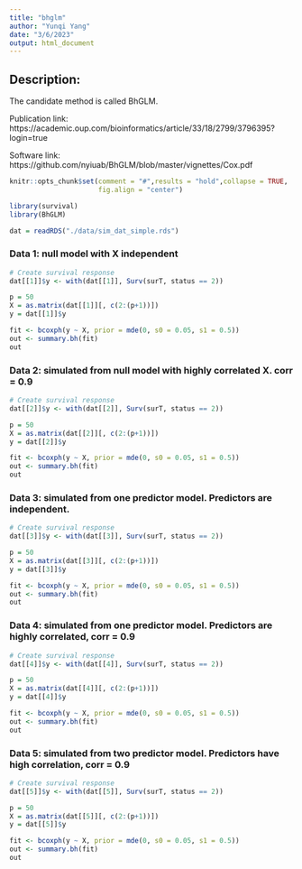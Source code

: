 ```yaml
---
title: "bhglm"
author: "Yunqi Yang"
date: "3/6/2023"
output: html_document
---
```


## Description:

The candidate method is called BhGLM. 

Publication link: https://academic.oup.com/bioinformatics/article/33/18/2799/3796395?login=true 

Software link: https://github.com/nyiuab/BhGLM/blob/master/vignettes/Cox.pdf

```r
knitr::opts_chunk$set(comment = "#",results = "hold",collapse = TRUE,
                      fig.align = "center")
```

```r
library(survival)
library(BhGLM)
```

```r
dat = readRDS("./data/sim_dat_simple.rds")
```

### Data 1: null model with X independent
```r
# Create survival response
dat[[1]]$y <- with(dat[[1]], Surv(surT, status == 2))

p = 50
X = as.matrix(dat[[1]][, c(2:(p+1))])
y = dat[[1]]$y

```

```r
fit <- bcoxph(y ~ X, prior = mde(0, s0 = 0.05, s1 = 0.5))
out <- summary.bh(fit)
out
```


### Data 2: simulated from null model with highly correlated X. corr = 0.9
```r
# Create survival response
dat[[2]]$y <- with(dat[[2]], Surv(surT, status == 2))

p = 50
X = as.matrix(dat[[2]][, c(2:(p+1))])
y = dat[[2]]$y
```

```r
fit <- bcoxph(y ~ X, prior = mde(0, s0 = 0.05, s1 = 0.5))
out <- summary.bh(fit)
out
```

### Data 3: simulated from one predictor model. Predictors are independent.

```r
# Create survival response
dat[[3]]$y <- with(dat[[3]], Surv(surT, status == 2))

p = 50
X = as.matrix(dat[[3]][, c(2:(p+1))])
y = dat[[3]]$y
```

```r
fit <- bcoxph(y ~ X, prior = mde(0, s0 = 0.05, s1 = 0.5))
out <- summary.bh(fit)
out
```

### Data 4: simulated from one predictor model. Predictors are highly correlated, corr = 0.9
```r
# Create survival response
dat[[4]]$y <- with(dat[[4]], Surv(surT, status == 2))

p = 50
X = as.matrix(dat[[4]][, c(2:(p+1))])
y = dat[[4]]$y
```

```r
fit <- bcoxph(y ~ X, prior = mde(0, s0 = 0.05, s1 = 0.5))
out <- summary.bh(fit)
out
```

### Data 5: simulated from two predictor model. Predictors have high correlation, corr = 0.9
```r
# Create survival response
dat[[5]]$y <- with(dat[[5]], Surv(surT, status == 2))

p = 50
X = as.matrix(dat[[5]][, c(2:(p+1))])
y = dat[[5]]$y
```

```r
fit <- bcoxph(y ~ X, prior = mde(0, s0 = 0.05, s1 = 0.5))
out <- summary.bh(fit)
out
```
